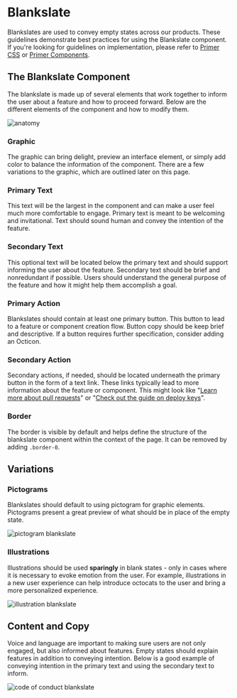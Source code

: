 

# Blankslate
Blankslates are used to convey empty states across our products. These guidelines demonstrate best practices for using the Blankslate component. If you're looking for guidelines on implementation, please refer to [Primer CSS](https://primer.style/css/components/blankslate) or [Primer Components](https://primer.style/components).

## The Blankslate Component
The blankslate is made up of several elements that work together to inform the user about a feature and how to proceed forward. Below are the different elements of the component and how to modify them.

![anatomy](https://user-images.githubusercontent.com/6846673/62644438-f3066f80-b8fe-11e9-8e4b-e8af1cac0e58.png)

### Graphic
The graphic can bring delight, preview an interface element, or simply add color to balance the information of the component. There are a few variations to the graphic, which are outlined later on this page.

### Primary Text
This text will be the largest in the component and can make a user feel much more comfortable to engage. Primary text is meant to be welcoming and invitational. Text should sound human and convey the intention of the feature.

### Secondary Text
This optional text will be located below the primary text and should support informing the user about the feature. Secondary text should be brief and nonredundant if possible. Users should understand the general purpose of the feature and how it might help them accomplish a goal.

### Primary Action
Blankslates should contain at least one primary button. This button to lead to a feature or component creation flow. Button copy should be keep brief and descriptive. If a button requires further specification, consider adding an Octicon.

### Secondary Action
Secondary actions, if needed, should be located underneath the primary button in the form of a text link. These links typically lead to more information about the feature or component. This might look like "[Learn more about pull requests](https://help.github.com/en/articles/about-pull-requests)" or "[Check out the guide on deploy keys](https://developer.github.com/v3/guides/managing-deploy-keys/)".

### Border
The border is visible by default and helps define the structure of the blankslate component within the context of the page. It can be removed by adding `.border-0`.

## Variations
### Pictograms
Blankslates should default to using pictogram for graphic elements. Pictograms present a great preview of what should be in place of the empty state.

![pictogram blankslate](https://user-images.githubusercontent.com/6846673/62644441-f39f0600-b8fe-11e9-93da-30aeb0437606.png)

### Illustrations
Illustrations should be used **sparingly** in blank states - only in cases where it is necessary to evoke emotion from the user. For example, illustrations in a new user experience can help introduce octocats to the user and bring a more personalized experience.

![illustration blankslate](https://user-images.githubusercontent.com/6846673/62645137-796f8100-b900-11e9-9309-39b1f323a5eb.png)

## Content and Copy
Voice and language are important to making sure users are not only engaged, but also informed about features. Empty states should explain features in addition to conveying intention. Below is a good example of conveying intention in the primary text and using the secondary text to inform.

![code of conduct blankslate](https://user-images.githubusercontent.com/6846673/62644439-f39f0600-b8fe-11e9-9b38-6c75d8f95128.png)
